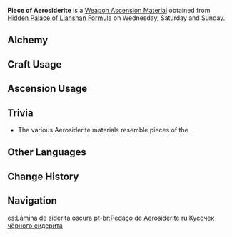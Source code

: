 {{Item Infobox
|id          = 114022
|image       = Item Piece of Aerosiderite.png
|type        = Weapon Ascension Materials
|invCategory = Character Development Items
|group       = Aerosiderite
|rarity      = 3
|description = Rumors of sea monsters are commonplace in Liyue, since the other shore is an unknown region that lies outside of Teyvat.<br />Without the protection of The Seven, all that lies beyond is unknown chaos. Only power beyond the order of Teyvat is able to stain the power of Rex Lapis black.
|day1        = Wednesday
|day2        = Saturday
|day3        = Sunday
|source1     = Hidden Palace of Lianshan Formula
|source2     = [[Alchemy]]
|source3     = [[Parametric Transformer]]
}}
'''Piece of Aerosiderite''' is a [[Weapon Ascension Material]] obtained from [[Hidden Palace of Lianshan Formula]] on Wednesday, Saturday and Sunday.
==Alchemy==
{{Recipe
|type = Crafting
|Grain of Aerosiderite = 3
|Mora = 125
|sort = Grain of Aerosiderite,Mora
}}
==Craft Usage==
{{Craft Usage}}

==Ascension Usage==
{{Ascension Usage}}

==Trivia==
* The various Aerosiderite materials resemble pieces of the {{w|Burr puzzle}}.

==Other Languages==
{{Other Languages
|en      = Piece of Aerosiderite
|zhs     = 漆黑陨铁的一片
|zhs_rm  = Qīhēi Yǔntiě de Yīpiàn
|zht     = 漆黑隕鐵的一片
|zht_rm  = Qīhēi Yǔntiě de Yīpiàn
|zh_tl   = Piece of Black Meteoric Iron
|ja      = 漆黒の隕鉄の一片
|ja_rm   = Shikkoku no Intetsu no Ippen
|ja_tl   = Piece of Jet Black Meteoric Iron
|ko      = 흑운철 조각
|ko_rm   = Heuk'uncheol Jogak
|ko_tl   = Piece of Black Meteoric Iron
|es      = Lámina de siderita oscura
|es_tl   = 
|fr      = Éclat d'aérosidérite noire
|fr_tl   = Sliver of Black Aerosiderite
|ru      = Кусочек чёрного сидерита
|ru_tl   = 
|th      = Piece of Aerosiderite
|vi      = Mảnh Thiên Thạch Đen
|vi_tl   = 
|de      = Stückchen pechschwarzer Aerosiderit
|de_tl   = Little Piece of Pitch-Black Aerosiderite
|id      = Piece of Aerosiderite
|pt      = Pedaço de Aerosiderite
|pt_tl   = 
}}

==Change History==
{{Change History|1.0}}

==Navigation==
{{Development Item Navbox|Weapon Materials}}

[[es:Lámina de siderita oscura]]
[[pt-br:Pedaço de Aerosiderite]]
[[ru:Кусочек чёрного сидерита]]
